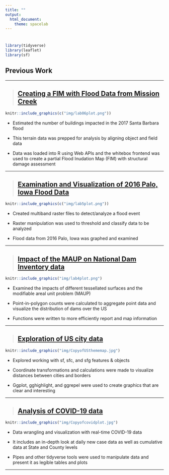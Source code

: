 ```yaml
---
title: ""
output:
  html_document:
    theme: spacelab
---
```

# {.tabset .tabset-fade}

```r
library(tidyverse)
library(leaflet)
library(sf)
```


## Previous Work
***
> ## [Creating a FIM with Flood Data from Mission Creek](https://catherinerauch.github.io/geog-176A-labs/lab-06.html)
```r
knitr::include_graphics(c("img/lab06plot.png"))
```

- Estimated the number of buildings impacted in the 2017 Santa Barbara flood

- This terrain data was prepped for analysis by aligning object and field data

- Data was loaded into R using Web APIs and the whitebox frontend was used to create a partial Flood Inudation Map (FIM) with structural damage assessment


***

> ## [Examination and Visualization of 2016 Palo, Iowa Flood Data](https://catherinerauch.github.io/geog-176A-labs/lab-05.html)
```r
knitr::include_graphics(c("img/lab5plot.png"))
```

- Created multiband raster files to detect/analyze a flood event

- Raster manipulation was used to threshold and classify data to be analyzed

- Flood data from 2016 Palo, Iowa was graphed and examined

***

> ## [Impact of the MAUP on National Dam Inventory data](https://catherinerauch.github.io/geog-176A-labs/lab-04.html)
```r
knitr::include_graphics("img/lab4plot.png")
```

- Examined the impacts of different tessellated surfaces and the modifiable areal unit problem (MAUP) 

- Point-in-polygon counts were calculated to aggregate point data and visualize the distribution of dams over the US

- Functions were written to more efficiently report and map information

***

> ## [Exploration of US city data](https://catherinerauch.github.io/geog-176A-labs/lab-03.html)
```r
knitr::include_graphics("img/CopyofUSthememap.jpg")
```

- Explored working with sf, sfc, and sfg features & objects

- Coordinate transformations and calculations were made to visualize distances between cities and borders

- Ggplot, gghighlight, and ggrepel were used to create graphics that are clear and interesting 

***

> ## [Analysis of COVID-19 data](https://catherinerauch.github.io/geog-176A-labs/lab-02.html)
```r
knitr::include_graphics("img/Copyofcovidplot.jpg")
```

- Data wrangling and visualization with real-time COVID-19 data

- It includes an in-depth look at daily new case data as well as cumulative data at State and County levels

- Pipes and other tidyverse tools were used to manipulate data and present it as legible tables and plots


***




